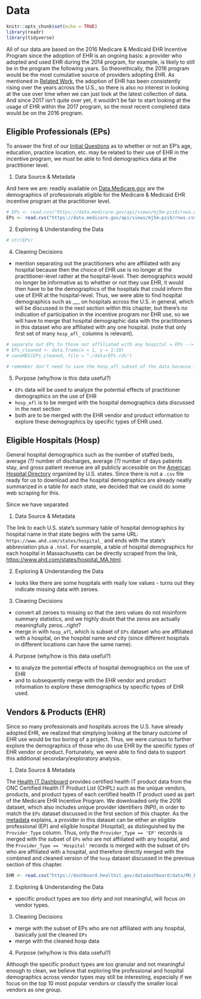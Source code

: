 # Data

```r
knitr::opts_chunk$set(echo = TRUE)
library(readr)
library(tidyverse)
```

All of our data are based on the 2016 Medicare & Medicaid EHR Incentive Program since the adoption of EHR is an ongoing basis: a provider who adopted and used EHR during the 2014 program, for example, is likely to still be in the program the following years. So theorethically, the 2016 program would be the most cumulative source of providers adopting EHR. As mentioned in [Related Work](https://euniceyeh.github.io/EHR-Project/work.html), the adoption of EHR has been consistently rising over the years across the U.S., so there is also no interest in looking at the use over time when we can just look at the latest collection of data. And since 2017 isn't quite over yet, it wouldn't be fair to start looking at the usage of EHR within the 2017 program, so the most recent completed data would be on the 2016 program.

## Eligible Professionals (EPs)

To answer the first of our [Initial Questions](https://euniceyeh.github.io/EHR-Project/questions.html) as to whether or not an EP's age, education, practice location, etc. may be related to their use of EHR in the incentive program, we must be able to find demographics data at the practitioner level.

1. Data Source & Metadata

And here we are: readily available on [Data.Medicare.gov](https://data.medicare.gov/Physician-Compare/Physician-Compare-National-Downloadable-File/mj5m-pzi6) are the demographics of professionals eligible for the Medicare & Medicaid EHR incentive program at the practitioner level.

```r
# EPs <- read.cvs("https://data.medicare.gov/api/views/mj5m-pzi6/rows.csv?accessType=DOWNLOAD")
EPs <- read.cvs("https://data.medicare.gov/api/views/mj5m-pzi6/rows.csv", nrows = 10)
```

2. Exploring & Understanding the Data

```r
# str(EPs)
```


4. Cleaning Decisions

  - mention separating out the practitioners who are affiliated with any hospital because then the choice of EHR use is no longer at the practitioner-level rather at the hospital-level. Their demographics would no longer be informative as to whether or not they use EHR, it would then have to be the demographics of the hospitals that could inform the use of EHR at the hospital-level. Thus, we were able to find hospital demographics such as ___ on hospitals across the U.S. in general, which will be discussed in the next section within this chapter, but there's no indication of participation in the incentive program nor EHR use, so we will have to merge that hospital demographic data with the practitioners in this dataset who are affiliated with any one hospital. (note that only first set of many `hosp_afl_` columns is relevant).
  
```r
# separate out EPs to those not affiliated with any hospital = EPs --> will be used for 
# EPs_cleaned <- data.frame(x = 1, y = 1:10)
# saveRDS(EPs_cleaned, file = "./data/EPs.rds")

# remember don't need to save the hosp_afl subset of the data because it will be merged soon within the chapter (will save the merged version for analysis)
```
  
  
5. Purpose (why/how is this data useful?)

  - `EPs` data will be used to analyze the potential effects of practitioner demographics on the use of EHR
  - `hosp_afl` is to be merged with the hospital demographics data discussed in the next section
  - both are to be merged with the EHR vendor and product information to explore these demographics by specific types of EHR used.



## Eligible Hospitals (Hosp)

General hospital demographics such as the number of staffed beds, average *(?)* number of discharges, average *(?)* number of days patients stay, and gross patient revenue are all publicly accessible on the [American Hospital Directory](https://www.ahd.com/states/) organized by U.S. states. Since there is not a `.csv` file ready for us to download and the hospital demographics are already neatly summarized in a table for each state, we decided that we could do some web scraping for this.

Since we have separated 

1. Data Source & Metadata

The link to each U.S. state's summary table of hospital demographics by hospital name in that state begins with the same URL: `https://www.ahd.com/states/hospital_` and ends with the state's abbreviation plus a `.html`. For example, a table of hospital demographics for each hospital in Massachusetts can be directly scraped from the link, [https://www.ahd.com/states/hospital_MA.html](https://www.ahd.com/states/hospital_MA.html).

2. Exploring & Understanding the Data

  - looks like there are some hospitals with really low values - turns out they indicate missing data with zeroes.

3. Cleaning Decisions

  - convert all zeroes to missing so that the zero values do not misinform summary statistics, and we highly doubt that the zeros are actually meaningfully zeros...*right?*
  - merge in with `hosp_afl`, which is subset of `EPs` dataset who are affiliated with a hospital, on the hospital name and city (since different hospitals in different locations can have the same name).

4. Purpose (why/how is this data useful?)

  - to analyze the potential effects of hospital demographics on the use of EHR
  - and to subsequently merge with the EHR vendor and product information to explore these demographics by specific types of EHR used.



## Vendors & Products (EHR)

Since so many professionals and hospitals across the U.S. have already adopted EHR, we realized that simplying looking at the binary outcome of EHR use would be too boring of a project. Thus, we were curious to further explore the demographics of those who do use EHR by the specific types of EHR vendor or product. Fortunately, we were able to find data to support this additional secondary/exploratory analysis.

1. Data Source & Metadata

The [Health IT Dashboard](https://dashboard.healthit.gov/datadashboard/documentation/ehr-products-mu-attestation-data-documentation.php) provides certified health IT product data from the ONC Certified Health IT Product List (CHPL) such as the unique vendors, products, and product types of each certified health IT product used as part of the Medicare EHR Incentive Program. We downloaded only the 2016 dataset, which also includes unique provider identifiers (NPI), in order to match the `EPs` dataset discussed in the first section of this chapter. As the [metadata](https://dashboard.healthit.gov/api/open-api.php?source=onc-data-documentation.csv&data=ehr-products-mu-attestation-data-documentation) explains, a provider in this dataset can be either an eligible professional (EP) and eligible hospital (Hospital), as distinguished by the `Provider_Type` column. Thus, only the `Provider_Type == 'EP'` records is merged with the subset of `EPs` who are not affiliated with any hospital, and the `Provider_Type == 'Hospital'` records is merged with the subset of `EPs` who are affiliated with a hospital, and therefore directly merged with the combined and cleaned version of the `hosp` dataset discussed in the previous section of this chapter.

```r
EHR <- read.csv("https://dashboard.healthit.gov/datadashboard/data/MU_REPORT_2016.csv")
```


2. Exploring & Understanding the Data

  - specific product types are too dirty and not meaningful, will focus on vendor types.
  
3. Cleaning Decisions

  - merge with the subset of EPs who are not affiliated with any hospital, basically just the cleaned `EPs`
  - merge with the cleaned hosp data

4. Purpose (why/how is this data useful?)

Although the specific product types are too granular and not meaningful enough to clean, we believe that exploring the professional and hospital demographics across vendor types may still be interesting, especially if we focus on the top 10 most popular vendors or classify the smaller local vendors as one group.
